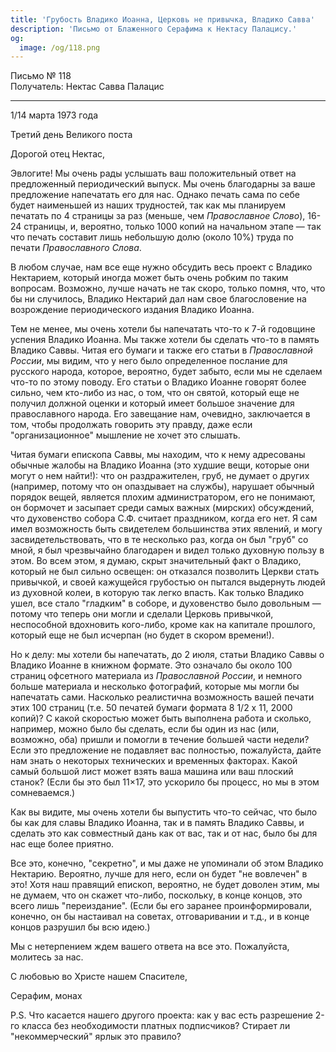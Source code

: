 ```yaml
---
title: 'Грубость Владико Иоанна, Церковь не привычка, Владико Савва'
description: 'Письмо от Блаженного Серафима к Нектасу Палацису.'
og:
  image: /og/118.png
---
```


<div style={{textAlign:'right', fontFamily:'monospace'}}>Письмо № 118</div>
<div style={{textAlign:'left', fontFamily:'monospace'}}>Получатель: Нектас Савва Палацис</div>

---

1/14 марта 1973 года

Третий день Великого поста

Дорогой отец Нектас,

Эвлогите! Мы очень рады услышать ваш положительный ответ на предложенный периодический выпуск. Мы очень благодарны за ваше предложение напечатать его для нас. Однако печать сама по себе будет наименьшей из наших трудностей, так как мы планируем печатать по 4 страницы за раз (меньше, чем *Православное Слово*), 16-24 страницы, и, вероятно, только 1000 копий на начальном этапе — так что печать составит лишь небольшую долю (около 10%) труда по печати *Православного Слова*.

В любом случае, нам все еще нужно обсудить весь проект с Владико Нектарием, который иногда может быть очень робким по таким вопросам. Возможно, лучше начать не так скоро, только помня, что, что бы ни случилось, Владико Нектарий дал нам свое благословение на возрождение периодического издания Владико Иоанна.

Тем не менее, мы очень хотели бы напечатать что-то к 7-й годовщине успения Владико Иоанна. Мы также хотели бы сделать что-то в память Владико Саввы. Читая его бумаги и также его статьи в *Православной России*, мы видим, что у него было определенное послание для русского народа, которое, вероятно, будет забыто, если мы не сделаем что-то по этому поводу. Его статьи о Владико Иоанне говорят более сильно, чем кто-либо из нас, о том, что он святой, который еще не получил должной оценки и который имеет большое значение для православного народа. Его завещание нам, очевидно, заключается в том, чтобы продолжать говорить эту правду, даже если "организационное" мышление не хочет это слышать.

Читая бумаги епископа Саввы, мы находим, что к нему адресованы обычные жалобы на Владико Иоанна (это худшие вещи, которые они могут о нем найти!): что он раздражителен, груб, не думает о других (например, потому что он опаздывает на службы), нарушает обычный порядок вещей, является плохим администратором, его не понимают, он бормочет и засыпает среди самых важных (мирских) обсуждений, что духовенство собора С.Ф. считает праздником, когда его нет. Я сам имел возможность быть свидетелем большинства этих явлений, и могу засвидетельствовать, что в те несколько раз, когда он был "груб" со мной, я был чрезвычайно благодарен и видел только духовную пользу в этом. Во всем этом, я думаю, скрыт значительный факт о Владико, который не был сильно освещен: он отказался позволить Церкви стать привычкой, и своей кажущейся грубостью он пытался выдернуть людей из духовной колеи, в которую так легко впасть. Как только Владико ушел, все стало "гладким" в соборе, и духовенство было довольным — потому что теперь они могли и сделали Церковь привычкой, неспособной вдохновить кого-либо, кроме как на капитале прошлого, который еще не был исчерпан (но будет в скором времени!).

Но к делу: мы хотели бы напечатать, до 2 июля, статьи Владико Саввы о Владико Иоанне в книжном формате. Это означало бы около 100 страниц офсетного материала из *Православной России*, и немного больше материала и несколько фотографий, которые мы могли бы напечатать сами. Насколько реалистична возможность вашей печати этих 100 страниц (т.е. 50 печатей бумаги формата 8 1/2 x 11, 2000 копий)? С какой скоростью может быть выполнена работа и сколько, например, можно было бы сделать, если бы один из нас (или, возможно, оба) пришли и помогли в течение большей части недели? Если это предложение не подавляет вас полностью, пожалуйста, дайте нам знать о некоторых технических и временных факторах. Какой самый большой лист может взять ваша машина или ваш плоский станок? (Если бы это был 11×17, это ускорило бы процесс, но мы в этом сомневаемся.)

Как вы видите, мы очень хотели бы выпустить что-то сейчас, что было бы как для славы Владико Иоанна, так и в память Владико Саввы, и сделать это как совместный дань как от вас, так и от нас, было бы для нас еще более приятно.

Все это, конечно, "секретно", и мы даже не упоминали об этом Владико Нектарию. Вероятно, лучше для него, если он будет "не вовлечен" в это! Хотя наш правящий епископ, вероятно, не будет доволен этим, мы не думаем, что он скажет что-либо, поскольку, в конце концов, это всего лишь "переиздание". (Если бы его заранее проинформировали, конечно, он бы настаивал на советах, отговаривании и т.д., и в конце концов разрушил бы всю идею.)

Мы с нетерпением ждем вашего ответа на все это. Пожалуйста, молитесь за нас.

С любовью во Христе нашем Спасителе,

Серафим, монах

P.S. Что касается нашего другого проекта: как у вас есть разрешение 2-го класса без необходимости платных подписчиков? Стирает ли "некоммерческий" ярлык это правило?
